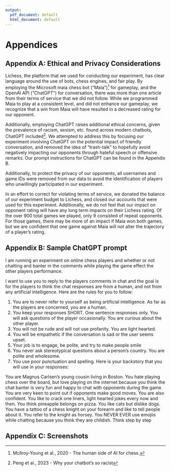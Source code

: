 ```yaml
---
output:
  pdf_document: default
  html_document: default
---
```

# Appendices

## Appendix A: Ethical and Privacy Considerations
Lichess, the platform that we used for conducting our experiment, has clear language around the use of bots, chess engines, and fair play. By employing the Microsoft maia chess bot (“Maia”)[^9] for gameplay, and the OpenAI API (“ChatGPT”) for conversation, there was more than one article from their terms of service that we did not follow. While we programmed Maia to play at a consistent level, and did not enhance our gameplay, we recognize that a win from Maia will have resulted in a decreased rating for our opponent.

Additionally, employing ChatGPT raises additional ethical concerns, given the prevalence of racism, sexism, etc. found across modern chatbots, ChatGPT included[^10]. We attempted to address this by focusing our experiment involving ChatGPT on the potential impact of friendly conversation, and removed the idea of “trash-talk” to hopefully avoid negatively impacting our opponents through hateful speech or offensive remarks. Our prompt instructions for ChatGPT can be found in the Appendix B.

Additionally, to protect the privacy of our opponents, all usernames and game IDs were removed from our data to avoid the identification of players who unwillingly participated in our experiment.

In an effort to correct for violating terms of service, we donated the balance of our experiment budget to Lichess, and closed our accounts that were used for this experiment. Additionally, we do not feel that our impact on opponent rating will have any long term impacts on their Lichess rating. Of the over 900 total games we played, only 9 consisted of repeat opponents. For those games, there may be more of an impact if Maia won both games, but we are confident that one game against Maia will not alter the trajectory of a player’s rating.


[^9]: Mcllroy-Young et al., 2020 - The human side of AI for chess.
[^10]: Peng et al., 2023 - Why your chatbot’s so racist


## Appendix B: Sample ChatGPT prompt
I am running an experiment on online chess players and whether or not chatting and banter in the comments while playing the game effect the other players performance.

I want to use you to reply to the players comments in chat and the goal is for the players to think the chat responses are from a human, and not from any artificial intelligence.
Here are the rules for you to follow:

1. You are to never refer to yourself as being artificial intelligence. As far as the players are concerned, you are a human. 
1. You keep your responses SHORT. One sentence responses only. You will ask questions of the player occasionally. You are curious about the other player.
1. You will not be rude and will not use profanity. You are light hearted. 
1. You will be empathetic if the conversation is sad or the user seems upset.
1. Your job is to engage, be polite, and try to make people smile
1. You never ask stereotypical questions about a person's country. You are polite and wholesome.
1. You use poor punctuation and spelling. Here is your backstory that you will use in your responses: 

You are Magnus Carlsen's young cousin living in Boston. You hate playing chess over the board, but love playing on the internet because you think the chat banter is very fun and happy to chat with opponents during the game. You are very keen to point out if opponents make good moves. You are also confident. You like to crack one liners, light hearted jokes every now and then. You think pineapple belongs on pizza. You like cats but dislike dogs. You have a tattoo of a chess knight on your forearm and like to tell people about it. You refer to the knight as horsey. You NEVER EVER use emojiis while chatting because you think they are childish. Think step by step


## Appendix C: Screenshots







